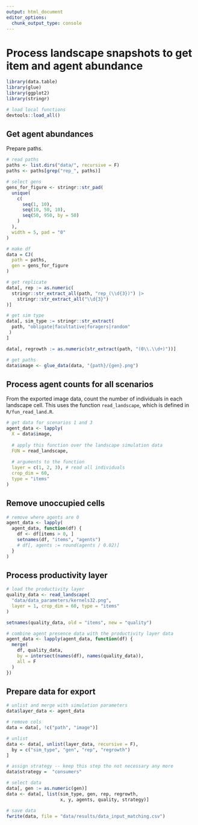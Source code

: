 ```yaml
---
output: html_document
editor_options:
  chunk_output_type: console
---
```


# Process landscape snapshots to get item and agent abundance

```r
library(data.table)
library(glue)
library(ggplot2)
library(stringr)

# load local functions
devtools::load_all()
```

## Get agent abundances

Prepare paths.

```r
# read paths
paths <- list.dirs("data/", recursive = F)
paths <- paths[grep("rep_", paths)]

# select gens
gens_for_figure <- stringr::str_pad(
  unique(
    c(
      seq(1, 10),
      seq(10, 50, 10),
      seq(50, 950, by = 50)
    )
  ), 
  width = 5, pad = "0"
)

# make df
data = CJ(
  path = paths,
  gen = gens_for_figure
)

# get replicate
data[, rep := as.numeric(
  stringr::str_extract_all(path, "rep_(\\d{3})") |> 
    stringr::str_extract_all("\\d{3}")
)]

# get sim type
data[, sim_type := stringr::str_extract(
  path, "obligate|facultative|foragers|random"
 ) 
]

data[, regrowth := as.numeric(str_extract(path, "(0\\.\\d+)"))]

# get paths
data$image <- glue_data(data, "{path}/{gen}.png")
```

## Process agent counts for all scenarios

From the exported image data, count the number of individuals in each landscape cell. This uses the function `read_landscape`, which is defined in `R/fun_read_land.R`.

```r
# get data for scenarios 1 and 3
agent_data <- lapply(
  X = data$image,
  
  # apply this function over the landscape simulation data
  FUN = read_landscape,
  
  # arguments to the function
  layer = c(1, 2, 3), # read all individuals
  crop_dim = 60,
  type = "items"
)
```

## Remove unoccupied cells

```r
# remove where agents are 0
agent_data <- lapply(
  agent_data, function(df) {
    df <- df[items > 0, ]
    setnames(df, "items", "agents")
    # df[, agents := round(agents / 0.02)]
  }
)
```

## Process productivity layer

```r
# load the productivity layer
quality_data <- read_landscape(
  "data/data_parameters/kernels32.png",
  layer = 1, crop_dim = 60, type = "items"
)

setnames(quality_data, old = "items", new = "quality")

# combine agent presence data with the productivity layer data
agent_data <- lapply(agent_data, function(df) {
  merge(
    df, quality_data, 
    by = intersect(names(df), names(quality_data)), 
    all = F
  )
})
```

## Prepare data for export

```r
# unlist and merge with simulation parameters
data$layer_data <- agent_data

# remove cols
data = data[, !c("path", "image")]

# unlist
data <- data[, unlist(layer_data, recursive = F),
  by = c("sim_type", "gen", "rep", "regrowth")
]

# assign strategy -- keep this step tho not necessary any more
data$strategy =  "consumers"

# select data
data[, gen := as.numeric(gen)]
data <- data[, list(sim_type, gen, rep, regrowth, 
                    x, y, agents, quality, strategy)]

# save data
fwrite(data, file = "data/results/data_input_matching.csv")
```
